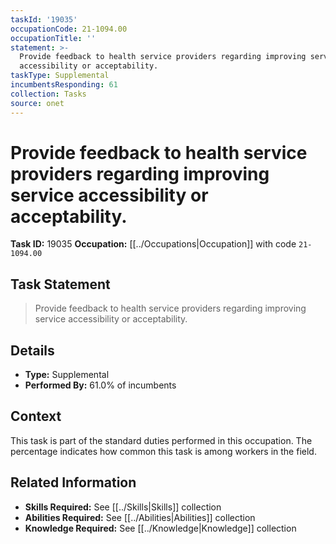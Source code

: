 ```yaml
---
taskId: '19035'
occupationCode: 21-1094.00
occupationTitle: ''
statement: >-
  Provide feedback to health service providers regarding improving service
  accessibility or acceptability.
taskType: Supplemental
incumbentsResponding: 61
collection: Tasks
source: onet
---
```

# Provide feedback to health service providers regarding improving service accessibility or acceptability.

**Task ID:** 19035
**Occupation:** [[../Occupations|Occupation]] with code `21-1094.00`

## Task Statement

> Provide feedback to health service providers regarding improving service accessibility or acceptability.

## Details

- **Type:** Supplemental
- **Performed By:** 61.0% of incumbents

## Context

This task is part of the standard duties performed in this occupation. The percentage indicates how common this task is among workers in the field.

## Related Information

- **Skills Required:** See [[../Skills|Skills]] collection
- **Abilities Required:** See [[../Abilities|Abilities]] collection
- **Knowledge Required:** See [[../Knowledge|Knowledge]] collection
